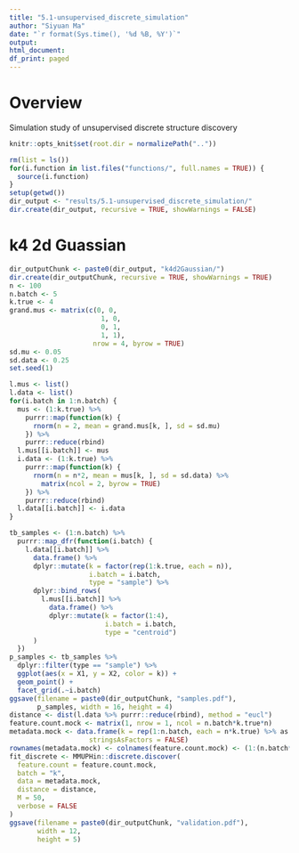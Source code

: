 ```yaml
---
title: "5.1-unsupervised_discrete_simulation"
author: "Siyuan Ma"
date: "`r format(Sys.time(), '%d %B, %Y')`"
output:
html_document:
df_print: paged
---
```

# Overview
Simulation study of unsupervised discrete structure discovery

```r
knitr::opts_knit$set(root.dir = normalizePath(".."))
```
```r
rm(list = ls())
for(i.function in list.files("functions/", full.names = TRUE)) {
  source(i.function)
}
setup(getwd())
dir_output <- "results/5.1-unsupervised_discrete_simulation/"
dir.create(dir_output, recursive = TRUE, showWarnings = FALSE)
```

# k4 2d Guassian
```r
dir_outputChunk <- paste0(dir_output, "k4d2Gaussian/")
dir.create(dir_outputChunk, recursive = TRUE, showWarnings = TRUE)
n <- 100
n.batch <- 5
k.true <- 4
grand.mus <- matrix(c(0, 0,
                       1, 0,
                       0, 1,
                       1, 1), 
                     nrow = 4, byrow = TRUE)
sd.mu <- 0.05
sd.data <- 0.25
set.seed(1)

l.mus <- list()
l.data <- list()
for(i.batch in 1:n.batch) {
  mus <- (1:k.true) %>% 
    purrr::map(function(k) {
      rnorm(n = 2, mean = grand.mus[k, ], sd = sd.mu)
    }) %>% 
    purrr::reduce(rbind)
  l.mus[[i.batch]] <- mus
  i.data <- (1:k.true) %>% 
    purrr::map(function(k) {
      rnorm(n = n*2, mean = mus[k, ], sd = sd.data) %>% 
        matrix(ncol = 2, byrow = TRUE)
    }) %>% 
    purrr::reduce(rbind)
  l.data[[i.batch]] <- i.data
}

tb_samples <- (1:n.batch) %>% 
  purrr::map_dfr(function(i.batch) {
    l.data[[i.batch]] %>% 
      data.frame() %>% 
      dplyr::mutate(k = factor(rep(1:k.true, each = n)),
                    i.batch = i.batch,
                    type = "sample") %>% 
      dplyr::bind_rows(
        l.mus[[i.batch]] %>% 
          data.frame() %>% 
          dplyr::mutate(k = factor(1:4),
                        i.batch = i.batch,
                        type = "centroid")
      )
  })
p_samples <- tb_samples %>% 
  dplyr::filter(type == "sample") %>% 
  ggplot(aes(x = X1, y = X2, color = k)) +
  geom_point() +
  facet_grid(.~i.batch)
ggsave(filename = paste0(dir_outputChunk, "samples.pdf"),
       p_samples, width = 16, height = 4)
distance <- dist(l.data %>% purrr::reduce(rbind), method = "eucl")
feature.count.mock <- matrix(1, nrow = 1, ncol = n.batch*k.true*n)
metadata.mock <- data.frame(k = rep(1:n.batch, each = n*k.true) %>% as.character,
                    stringsAsFactors = FALSE)
rownames(metadata.mock) <- colnames(feature.count.mock) <- (1:(n.batch*k.true*n)) %>% as.character()
fit_discrete <- MMUPHin::discrete.discover(
  feature.count = feature.count.mock,
  batch = "k",
  data = metadata.mock,
  distance = distance,
  M = 50,
  verbose = FALSE
)
ggsave(filename = paste0(dir_outputChunk, "validation.pdf"),
       width = 12,
       height = 5)
```